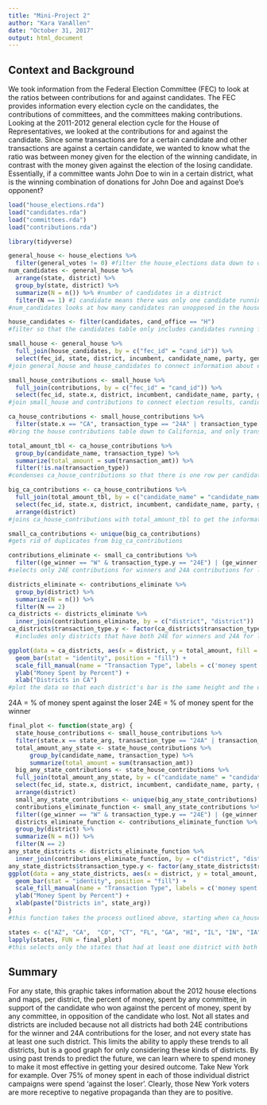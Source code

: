```yaml
---
title: "Mini-Project 2"
author: "Kara VanAllen"
date: "October 31, 2017"
output: html_document
---
```


## Context and Background

We took information from the Federal Election Committee (FEC) to look at the ratios between contributions for and against candidates. The FEC provides information every election cycle on the candidates, the contributions of committees, and the committees making contributions. Looking at the 2011-2012  general election cycle for the House of Representatives, we looked at the contributions for and against the candidate. Since some transactions are for a certain candidate and other transactions are against a certain candidate, we wanted to know what the ratio was between money given for the election of the winning candidate, in contrast with the money given against the election of the losing candidate. Essentially, if a committee wants John Doe to win in a certain district, what is the winning combination of donations for John Doe and against Doe's opponent? 

```r
load("house_elections.rda")
load("candidates.rda")
load("committees.rda")
load("contributions.rda")
```

```r
library(tidyverse)
```

```r
general_house <- house_elections %>%
  filter(general_votes != 0) #filter the house_elections data down to only the general elections
num_candidates <- general_house %>%
  arrange(state, district) %>%
  group_by(state, district) %>%
  summarize(N = n()) %>% #number of candidates in a district
  filter(N == 1) #1 candidate means there was only one candidate running in that district
#num_candidates looks at how many candidates ran unopposed in the house election. Since there are only eight who ran unoppoosed, and we are looking primarily at California, we decided that we did not need to make a change to the data based on that information. 
```

```r
house_candidates <- filter(candidates, cand_office == "H")
#filter so that the candidates table only includes candidates running for the house of representatives
```

```r
small_house <- general_house %>%
  full_join(house_candidates, by = c("fec_id" = "cand_id")) %>%
  select(fec_id, state, district, incumbent, candidate_name, party, general_votes, ge_winner)
#join general_house and house_candidates to connect information about election results
```

```r
small_house_contributions <- small_house %>%
  full_join(contributions, by = c("fec_id" = "cand_id")) %>%
  select(fec_id, state.x, district, incumbent, candidate_name, party, general_votes, ge_winner, transaction_type, transaction_amt)
#join small_house and contributions to connect election results, candidates, and contributions
```

```r
ca_house_contributions <- small_house_contributions %>%
  filter(state.x == "CA", transaction_type == "24A" | transaction_type == "24E")
#bring the house contributions table down to California, and only transactions of type 24A and 24E
```

```r
total_amount_tbl <- ca_house_contributions %>%
  group_by(candidate_name, transaction_type) %>%
  summarize(total_amount = sum(transaction_amt)) %>%
  filter(!is.na(transaction_type))
#condenses ca_house_contributions so that there is one row per candidate per contribution type
```

```r
big_ca_contributions <- ca_house_contributions %>%
  full_join(total_amount_tbl, by = c("candidate_name" = "candidate_name")) %>%
  select(fec_id, state.x, district, incumbent, candidate_name, party, general_votes, ge_winner, transaction_type.y, total_amount) %>%
  arrange(district)
#joins ca_house_contributions with total_amount_tbl to get the information of the former with the total from the latter
```

```r
small_ca_contributions <- unique(big_ca_contributions)
#gets rid of duplicates from big_ca_contributions
```

```r
contributions_eliminate <- small_ca_contributions %>%
  filter((ge_winner == "W" & transaction_type.y == "24E") | (ge_winner == "N" & transaction_type.y == "24A"))
#selects only 24E contributions for winners and 24A contributions for losers
```

```r
districts_eliminate <- contributions_eliminate %>%
  group_by(district) %>%
  summarize(N = n()) %>%
  filter(N == 2)
ca_districts <- districts_eliminate %>%
  inner_join(contributions_eliminate, by = c("district", "district"))
ca_districts$transaction_type.y <- factor(ca_districts$transaction_type.y)
  #includes only districts that have both 24E for winners and 24A for losers
```

```r
ggplot(data = ca_districts, aes(x = district, y = total_amount, fill = transaction_type.y)) +
  geom_bar(stat = "identity", position = "fill") +
  scale_fill_manual(name = "Transaction Type", labels = c('money spent against the loser', 'money spent to support the winner'), values=c("#d01c8b", "#4dac26")) +
  ylab("Money Spent by Percent") +
  xlab("Districts in CA")
#plot the data so that each district's bar is the same height and the division between the two colors represents the proportion for each of the two categories
```

24A = % of money spent against the loser
24E = %  of money spent for the winner


```r
final_plot <- function(state_arg) {
  state_house_contributions <- small_house_contributions %>%
  filter(state.x == state_arg, transaction_type == "24A" | transaction_type == "24E")
  total_amount_any_state <- state_house_contributions %>%
      group_by(candidate_name, transaction_type) %>%
      summarize(total_amount = sum(transaction_amt))
  big_any_state_contributions <- state_house_contributions %>%
  full_join(total_amount_any_state, by = c("candidate_name" = "candidate_name")) %>%
  select(fec_id, state.x, district, incumbent, candidate_name, party, general_votes, ge_winner, transaction_type.y, total_amount) %>%
  arrange(district)
  small_any_state_contributions <- unique(big_any_state_contributions)
  contributions_eliminate_function <- small_any_state_contributions %>%
  filter((ge_winner == "W" & transaction_type.y == "24E") | (ge_winner == "N" & transaction_type.y == "24A"))
  districts_eliminate_function <- contributions_eliminate_function %>%
  group_by(district) %>%
  summarize(N = n()) %>%
  filter(N == 2)
any_state_districts <- districts_eliminate_function %>%
  inner_join(contributions_eliminate_function, by = c("district", "district"))
any_state_districts$transaction_type.y <- factor(any_state_districts$transaction_type.y)
ggplot(data = any_state_districts, aes(x = district, y = total_amount, fill = transaction_type.y)) +
  geom_bar(stat = "identity", position = "fill") +
  scale_fill_manual(name = "Transaction Type", labels = c('money spent against the loser', 'money spent to support the winner'), values=c("#d01c8b", "#4dac26")) +
  ylab("Money Spent by Percent") +
  xlab(paste("Districts in", state_arg))
}
#this function takes the process outlined above, starting when ca_house_contributions (the first state-specific table) was made, and applies it to any state. names of intermediate tables are changed so as to apply to all states and to avoid confusion.
```

```r
states <- c("AZ", "CA",  "CO", "CT", "FL", "GA", "HI", "IL", "IN", "IA", "KY", "LA", "MD", "MA", "MI", "MN", "NV", "NH", "NJ", "NY", "NC", "ND", "OH", "PA", "RI", "TX", "UT", "WA", "WV", "WI")
lapply(states, FUN = final_plot)
#this selects only the states that had at least one district with both 24E contributions for the winner and 24A contributions for the loser and applies the above function to them.
```


## Summary
For any state, this graphic takes information about the 2012 house elections and maps, per district, the percent of money, spent by any committee, in support of the candidate who won against the percent of money, spent by any committee, in opposition of the candidate who lost. Not all states and districts are included because not all districts had both 24E contributions for the winner and 24A contributions for the loser, and not every state has at least one such district. This limits the ability to apply these trends to all districts, but is a good graph for only considering these kinds of districts.
By using past trends to predict the future, we can learn where to spend money to make it most effective in getting your desired outcome.
Take New York for example.  Over 75% of money spent in each of those individual district campaigns were spend 'against the loser'.  Clearly, those New York voters are more receptive to negative propaganda than they are to positive.
